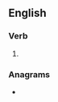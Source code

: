 ==English==

===Verb===
{{head|en|verb form}}

# {{en-past of|detonate}}

===Anagrams===
* {{anagrams|en|a=addeenott|denotated}}